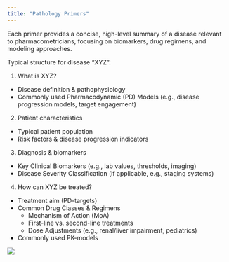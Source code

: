 ```yaml
---
title: "Pathology Primers"
---
```


Each primer provides a concise, high-level summary of a disease relevant to pharmacometricians, focusing on biomarkers, drug regimens, and modeling approaches.

Typical structure for disease "XYZ":

1. What is XYZ?
  * Disease definition & pathophysiology
  * Commonly used Pharmacodynamic (PD) Models (e.g., disease progression models, target engagement)
2. Patient characteristics
  * Typical patient population
  * Risk factors & disease progression indicators
3. Diagnosis & biomarkers
  * Key Clinical Biomarkers (e.g., lab values, thresholds, imaging)
  * Disease Severity Classification (if applicable, e.g., staging systems)
4. How can XYZ be treated?
  * Treatment aim (PD-targets)
  * Common Drug Classes & Regimens
    * Mechanism of Action (MoA)
    * First-line vs. second-line treatments
    * Dose Adjustments (e.g., renal/liver impairment, pediatrics)
  * Commonly used PK-models

![](images/index_pathology.avif)
